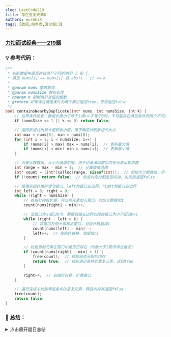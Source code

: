 ```yaml
---
slug: LeetCode219
title: 存在重复元素Ⅱ
authors: eurekaX
tags: [数组,哈希表,滑动窗口]
---
```



### <B2>[力扣面试经典——219题](https://leetcode.cn/problems/contains-duplicate-ii/description/?envType=study-plan-v2&envId=top-interview-150 "力扣")</B2>

<!-- truncate -->


### 💡 参考代码：

```c
/**
 * 判断数组中是否存在两个不同的索引 i 和 j，
 * 满足 nums[i] == nums[j] 且 abs(i - j) <= k
 *
 * @param nums 整数数组
 * @param numsSize 数组长度
 * @param k 限制索引差值的整数
 * @return 如果存在满足条件的两个索引返回true，否则返回false
 */
bool containsNearbyDuplicate(int* nums, int numsSize, int k) {
    // 边界条件检查：数组长度小于等于1或k小于等于0时，不可能存在满足条件的两个不同索引
    if (numsSize <= 1 || k <= 0) return false;

    // 遍历数组找出最大值和最小值，用于确定计数数组的大小
    int max = nums[0], min = nums[0];
    for (int i = 1; i < numsSize; i++) {
        if (nums[i] > max) max = nums[i];  // 更新最大值
        if (nums[i] < min) min = nums[i];  // 更新最小值
    }

    // 创建计数数组，大小为值域范围，用于记录滑动窗口内各元素出现次数
    int range = max - min + 1;  // 计算值域范围
    int* count = (int*)calloc(range, sizeof(int));  // 初始化计数数组，所有元素初始为0
    if (!count) return false;  // 检查内存分配是否成功，失败则返回false

    // 使用双指针维护滑动窗口，left为窗口左边界，right为窗口右边界
    int left = 0, right = 0;
    while (right < numsSize) {
        // 右指针向右扩展，将当前元素加入窗口，对应计数器加1
        count[nums[right] - min]++;

        // 当窗口大小超过k时，需要收缩左边界以维持窗口大小不超过k+1
        while (right - left > k) {
            // 将窗口左侧元素移出窗口，对应计数器减1
            count[nums[left] - min]--;
            left++;  // 左指针右移，收缩窗口
        }

        // 检查当前元素在窗口中是否已存在（计数大于1表示存在重复）
        if (count[nums[right] - min] > 1) {
            free(count);  // 释放动态分配的内存
            return true;  // 找到满足条件的重复元素，返回true
        }

        right++;  // 右指针右移，扩展窗口
    }

    // 遍历完成未找到满足条件的重复元素，释放内存并返回false
    free(count);
    return false;
}
```

### 📖 总结：

<details>
<summary>点击展开题目总结</summary>

# 🤔 存在重复元素 II

---

## 1️⃣ 题目核心信息

🎯 **功能描述**：判断数组中是否存在两个不同的索引 `i` 和 `j`，满足 `nums[i] == nums[j]` 且 `abs(i - j) <= k`
> 即
> 1. 在数组里找到两个一模一样的数字
> 2. 这两个数字在数组中的位置不能太远（距离不能超过k）
> 3. 如果能找到这样的数字对，就返回true；找不到就返回false


📥 **输入输出**：
- **输入**：
  - `nums`: 整数数组
  - `k`: 限制索引差值的整数
- **输出**：如果存在满足条件的两个索引返回 true，否则返回 false

---

## 2️⃣ 实现原理

💡 **核心思路**：使用滑动窗口技术结合计数数组来高效查找在指定距离内的重复元素

📋 **实现步骤**：
1. 首先遍历数组找出最大值和最小值，确定元素值域范围
2. 创建大小为值域范围的计数数组，用于记录窗口内各元素出现次数
3. 使用双指针维护一个大小不超过 k+1 的滑动窗口
4. 遍历数组扩展右边界，同时维护窗口大小不超过 k
5. 每次扩展后检查当前元素在窗口中是否已存在（计数>1）
6. 若存在则返回 true，遍历结束未找到则返回 false

---

## 3️⃣ 关键点解析

原始思路采用双重循环，时间复杂度为 O(n×min(k,n))，在 k 较大时效率低下。优化后的滑动窗口解法通过维护一个大小为 k+1 的窗口，将时间复杂度降低到 O(n)。

### 🎯 代码技巧
- 使用计数数组代替哈希表，在元素值域较小时提高访问效率
- 双指针技术维护滑动窗口大小，避免重复遍历
- 预处理找出值域范围，节省空间开销
- 及时释放动态分配的内存

## 4️⃣ 使用场景

### ✅ 适用情况：
- 在固定窗口大小内查找重复元素
- 元素值域相对较小且连续的情况
- 对时间复杂度要求较高的场景

### ⚠️ 前提条件：
- 数组长度大于等于1
- k值非负
- 元素值域不能过大（否则空间开销过大）

## 5️⃣ 复杂度分析

- ⏱️ 时间复杂度：O(n)，其中 n 是数组长度，只需遍历数组两次

- 💾 空间复杂度：O(max - min + 1)，取决于数组元素的值域范围

## 6️⃣ 注意事项

### 🚩 边界情况：
- 数组只有一个元素
- k值为0的情况
- 数组中没有重复元素
- 所有元素都相同的情况

### 💥 易错点：
- 忘记释放动态分配的内存
- 没有正确维护窗口大小导致超出k的限制
- 未考虑元素值域过大导致的空间浪费
- 没有处理内存分配失败的情况

## 7️⃣ 补充说明

假设输入为：`nums = [1, 2, 3, 1, 2, 3]`, `k = 2`

### 执行步骤详解

#### 初始化阶段
- `numsSize = 6`, `k = 2`
- 遍历数组找出最值：`min = 1`, `max = 3`
- 计算值域范围：`range = max - min + 1 = 3`
- 创建计数数组：`count[3] = {0, 0, 0}` (对应值1,2,3)
- 初始化双指针：`left = 0`, `right = 0`

#### 逐步执行过程

**步骤1：right = 0, nums[0] = 1**
- `count[1-1]++` → `count[0] = 1`
- 检查窗口大小：`right - left = 0 <= k`，无需收缩
- 检查重复：`count[0] = 1`，不大于1
- `right++` → `right = 1`

**步骤2：right = 1, nums[1] = 2**
- `count[2-1]++` → `count[1] = 1`
- 检查窗口大小：`right - left = 1 <= k`，无需收缩
- 检查重复：`count[1] = 1`，不大于1
- `right++` → `right = 2`

**步骤3：right = 2, nums[2] = 3**
- `count[3-1]++` → `count[2] = 1`
- 检查窗口大小：`right - left = 2 <= k`，无需收缩
- 检查重复：`count[2] = 1`，不大于1
- `right++` → `right = 3`

**步骤4：right = 3, nums[3] = 1**
- `count[1-1]++` → `count[0] = 2`
- 检查窗口大小：`right - left = 3 > k`，需要收缩
- 收缩窗口：
  - `count[nums[0]-1]--` → `count[0] = 1`
  - `left++` → `left = 1`
- 再次检查窗口大小：`right - left = 2 <= k`，停止收缩
- 检查重复：`count[0] = 2`，大于1 → **返回 true**

### 关键点说明
- **窗口维护**：始终保持窗口大小不超过 `k+1`
- **计数机制**：通过 `count` 数组记录窗口内各元素出现次数
- **高效查找**：数组索引访问比哈希表更快
- **动态调整**：当窗口过大时自动收缩左侧边界

这个例子中，虽然元素1在索引0和3处重复，但由于k=2的限制（索引差为3），实际在滑动窗口算法中，当处理到索引3时会先收缩窗口，使得索引0的元素被移出窗口，因此不会产生匹配。如果k≥3，则会返回true。

### 通俗解释
#### 核心思想：用一个"移动的窗口"来检查重复
想象一下你在看一排房子，但是你只能通过一个宽度固定的"窗户"来观察，这个窗户一次只能看到k+1个房子。你需要移动这个窗户来检查里面有没有重复的房子号码。

#### 具体步骤：
**1. 准备工作**
- 先看看这排房子里的号码范围是多少（最大号和最小号）
- 准备一个"计数本"，用来记录当前窗户里每个号码出现了几次

**2. 滑动检查过程**

想象你拿着这个固定大小的窗户从左往右移动：

#### 第一步：窗户慢慢变大
```
数组：[1, 2, 3, 1]，k = 2
窗户大小最多是3个位置

位置0：[1]        // 窗户里只有1个元素
位置1：[1, 2]     // 窗户里有2个元素  
位置2：[1, 2, 3]  // 窗户里有3个元素，达到最大
```
#### 第二步：窗户开始滑动
```
位置3：需要加入数字1，但窗户满了
所以先把最左边的元素踢出去，再加入新元素
[2, 3, 1]  // 踢走1，加入1（注意是不同的1）
```
**3. 检查重复**
每次往窗户里放新数字时，立即检查：

- 这个数字在当前窗户里是不是已经存在？
- 如果存在（计数>1），那就找到了答案！

#### 生活化比喻：
想象你在玩一个"记忆游戏"：

- 你有一个大小固定的"记忆盒子"，最多能记住k+1个数字
- 你从左到右依次看数组中的数字
- 每看到一个新数字，你就检查：
    - 这个数字我是不是在记忆盒子里记过？
    - 如果记过，说明找到了"距离很近的相同数字"！
    - 如果没记过，就把它放进记忆盒子
- 当记忆盒子满了，就要把最早记住的数字忘掉，给新数字腾位置


</details>
